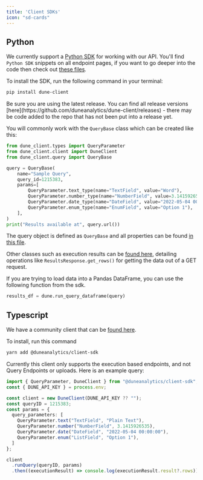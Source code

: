 ```yaml
---
title: 'Client SDKs'
icon: "sd-cards"
---
```


## Python

We currently support a [Python SDK](https://github.com/duneanalytics/dune-client) for working with our API. You'll find `Python SDK` snippets on all endpoint pages, if you want to go deeper into the code then check out [these files](https://github.com/duneanalytics/dune-client/tree/main/dune_client/api).

To install the SDK, run the following command in your terminal:

```bash
pip install dune-client
```

<Warning>
Be sure you are using the latest release. You can find all release versions [here](https://github.com/duneanalytics/dune-client/releases) - there may be code added to the repo that has not been put into a release yet.
</Warning>

You will commonly work with the `QueryBase` class which can be created like this: 

```python
from dune_client.types import QueryParameter
from dune_client.client import DuneClient
from dune_client.query import QueryBase

query = QueryBase(
    name="Sample Query",
    query_id=1215383,
    params=[
        QueryParameter.text_type(name="TextField", value="Word"),
        QueryParameter.number_type(name="NumberField", value=3.1415926535),
        QueryParameter.date_type(name="DateField", value="2022-05-04 00:00:00"),
        QueryParameter.enum_type(name="EnumField", value="Option 1"),
    ],
)
print("Results available at", query.url())
```

The query object is defined as `QueryBase` and all properties can be found [in this file](https://github.com/duneanalytics/dune-client/blob/main/dune_client/query.py).

Other classes such as execution results can be [found here](https://github.com/duneanalytics/dune-client/blob/main/dune_client/models.py#L244C7-L244C22), detailing operations like `ResultsResponse.get_rows()` for getting the data out of a GET request.

If you are trying to load data into a Pandas DataFrame, you can use the following function from the sdk.

```python
results_df = dune.run_query_dataframe(query)
```

## Typescript

We have a community client that can be [found here](https://www.npmjs.com/package/@duneanalytics/client-sdk).

To install, run this command 

```bash 
yarn add @duneanalytics/client-sdk
```

Currently this client only supports the execution based endpoints, and not Query Endpoints or uploads. Here is an example query:

```typescript
import { QueryParameter, DuneClient } from "@duneanalytics/client-sdk";
const { DUNE_API_KEY } = process.env;

const client = new DuneClient(DUNE_API_KEY ?? "");
const queryID = 1215383;
const params = {
  query_parameters: [
    QueryParameter.text("TextField", "Plain Text"),
    QueryParameter.number("NumberField", 3.1415926535),
    QueryParameter.date("DateField", "2022-05-04 00:00:00"),
    QueryParameter.enum("ListField", "Option 1"),
  ]
};

client
  .runQuery(queryID, params)
  .then((executionResult) => console.log(executionResult.result?.rows));
```